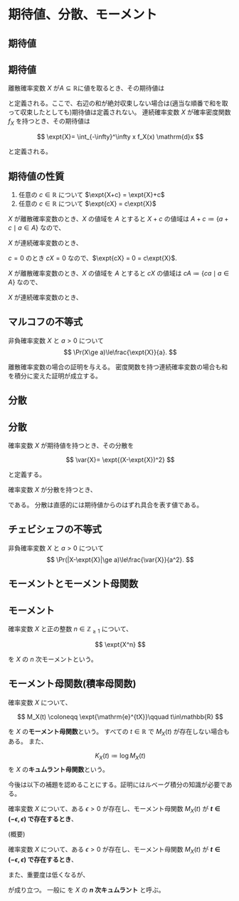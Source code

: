 # 期待値、分散、モーメント

## 期待値

::: {#def-exp}
## 期待値

離散確率変数 $X$ が$A\subseteq\mathbb{R}$に値を取るとき、その期待値は

\begin{align*}
\expt{X} &= \sum_{\omega \in \Omega} X(\omega) P(\{\omega\})\\
&= \sum_{x\in A} x P(\{\omega\mid X(\omega)=x\})\\
&= \sum_{x\in A} x \Pr(X=x)\\
\end{align*}

と定義される。ここで、右辺の和が絶対収束しない場合は(適当な順番で和を取って収束したとしても)期待値は定義されない。
連続確率変数 $X$ が確率密度関数 $f_X$ を持つとき、その期待値は

$$
\expt{X}= \int_{-\infty}^\infty x f_X(x) \mathrm{d}x
$$

と定義される。
:::

::: {#lem-exp}
## 期待値の性質

1. 任意の $c\in\mathbb{R}$ について $\expt{X+c} = \expt{X}+c$
1. 任意の $c\in\mathbb{R}$ について $\expt{cX} = c\expt{X}$
:::
::: {.proof}

$X$ が離散確率変数のとき、$X$ の値域を $A$ とすると $X+c$ の値域は $A+c\coloneqq\{a+c\mid a\in A\}$ なので、
\begin{align*}
\expt{X+c} &= \sum_{x\in A+c} x f_{X+c}(x)\\
&= \sum_{x\in A+c} x \Pr(X+c = x)\\
&= \sum_{x'\in A} (x'+c) \Pr(X = x')\qquad(x' = x-c)\\
&= \expt{X}+c.
\end{align*}

$X$ が連続確率変数のとき、
\begin{align*}
\expt{X+c} &= \int_{-\infty}^\infty x f_{X+c}(x) \mathrm{d} x\\
&= \int_{-\infty}^\infty x f_{X}(x-c) \mathrm{d} x\\
&= \int_{-\infty}^\infty (x'+c) f_{X}(x') \mathrm{d} x'\qquad(x'=x-c)\\
&= \expt{X}+c.
\end{align*}

$c=0$ のとき $cX = 0$ なので、$\expt{cX} = 0 = c\expt{X}$.

$X$ が離散確率変数のとき、$X$ の値域を $A$ とすると $cX$ の値域は $cA\coloneqq\{ca\mid a\in A\}$ なので、
\begin{align*}
\expt{cX} &= \sum_{x\in cA} x f_{cX}(x) \\
&= \sum_{x\in cA} x \Pr(cX = x)\\
&= \sum_{x'\in A} cx' \Pr(X = x') \qquad(x' = x/c)\\
&= c\expt{X}
\end{align*}

$X$ が連続確率変数のとき、
\begin{align*}
\expt{cX} &= \int_{-\infty}^\infty x f_{cX}(x) \mathrm{d} x\\
&= \int_{-\infty}^\infty x \frac1{|c|} f_{X}(x/c) \mathrm{d} x\\
&=
\begin{cases}
 \int_{-\infty}^\infty cx'f_{X}(x') \mathrm{d} x'& \text{if } c > 0\\
 \int_{\infty}^{-\infty} -cx'f_{X}(x') \mathrm{d} x'& \text{if } c < 0\\
\end{cases}
\qquad (x' = x/c)\\
&= \int_{-\infty}^\infty c x' f_{X}(x') \mathrm{d} x'\\
&= c\expt{X}
\end{align*}
:::


::: {#thm-markov}
## マルコフの不等式

非負確率変数 $X$ と $a>0$ について
$$
\Pr(X\ge a)\le\frac{\expt{X}}{a}.
$$
:::
::: {.proof}
離散確率変数の場合の証明を与える。
密度関数を持つ連続確率変数の場合も和を積分に変えた証明が成立する。
\begin{align*}
\expt{X} &= \sum_{x\in A} f_X(x) x\\
&= \sum_{x\ge a} f_X(x) x + \sum_{x < a} f_X(x) x\\
&\ge \sum_{x\ge a} f_X(x) x\qquad\qquad (X\ge 0)\\
&\ge \sum_{x\ge a} f_X(x) a\\
&= \Pr(X\ge a) a.
\end{align*}
:::

<!--
::: {#exm-exp}
## 確率変数と期待値の例

非負整数に値を取る確率変数が

$$
\Pr(X = n) = \frac1{2^{n+1}}
$$

を満たすとき、

\begin{align*}
\expt{X} &= \sum_{n\ge 0}\frac{n}{2^{n+1}}\\
&= \left.\sum_{n\ge 0}\frac{n}{x^{n+1}}\right|_{x=2}\\
&= \left.\left(-\sum_{n\ge 0}\frac{1}{x^{n}}\right)'\right|_{x=2}\\
&= \left.\left(-\frac{1}{1-x^{-1}}\right)'\right|_{x=2}\\
\end{align*}
:::
-->

## 分散
::: {#def-exp}
## 分散

確率変数 $X$ が期待値を持つとき、その分散を

$$
\var{X}= \expt{(X-\expt{X})^2}
$$

と定義する。
:::

確率変数 $X$ が分散を持つとき、

\begin{align*}
\var{X} &= \expt{(X-\expt{X})^2}\\
&= \expt{X^2-2X\expt{X}+\expt{X}^2}\\
&= \expt{X^2}-2\expt{X}\expt{X}+\expt{X}^2\\
&= \expt{X^2}-\expt{X}^2
\end{align*}

である。
分散は直感的には期待値からのはずれ具合を表す値である。

::: {#thm-chebyshev}
## チェビシェフの不等式

非負確率変数 $X$ と $a>0$ について
$$
\Pr(|X-\expt{X}|\ge a)\le\frac{\var{X}}{a^2}.
$$
:::
::: {.proof}
\begin{align*}
\Pr(|X-\expt{X}|\ge a)&= \Pr((X-\expt{X})^2\ge a^2)\\
&\le
\frac{\expt{(X-\expt{X})^2}}{a^2} = \frac{\var{X}}{a^2}
\end{align*}
:::

## モーメントとモーメント母関数

::: {#def-moment}
## モーメント

確率変数 $X$ と正の整数 $n\in\mathbb{Z}_{\ge 1}$ について、

$$
\expt{X^n}
$$

を $X$ の $n$ 次モーメントという。
:::

::: {#def-mg}
## モーメント母関数(積率母関数)

確率変数 $X$ について、

$$
M_X(t) \coloneqq \expt{\mathrm{e}^{tX}}\qquad t\in\mathbb{R}
$$

を $X$ の**モーメント母関数**という。
すべての $t\in\mathbb{R}$ で $M_X(t)$ が存在しない場合もある。
また、

$$
K_X(t) \coloneqq \log M_X(t)
$$
を $X$ の**キュムラント母関数**という。
:::

<!--
::: {#thm-convergence}

## ルベーグの優収束定理(概要)

関数列 $(f_n)_{n\ge 0}$ がある関数 $f$ に各点収束するとする。
また、ある関数 $g$ が存在し、

1. $|f_n(x)|\le g(x)$.
1. $\int_{-\infty}^\infty g(x)\mathrm{d}x<\infty$.

を満たすとする。
このとき、

$$
\lim_{n\to\infty} \int_{-\infty}^\infty f_n(x)\mathrm{d}x = \int_{-\infty}^\infty f(x)\mathrm{d}x.
$$

:::
-->

今後は以下の補題を認めることにする。証明にはルベーグ積分の知識が必要である。

::: {#lem-moment}

確率変数 $X$ について、ある $\epsilon >0$ が存在し、モーメント母関数 $M_X(t)$ が **$t\in(-\epsilon,\epsilon)$ で存在するとき**、

\begin{align*}
M_X(t) &=\sum_{n\ge 0}\frac{\expt{X^n}}{n!}t^n\\
\expt{X^n} &= \left.\frac{\mathrm{d}^n M_X(t)}{\mathrm{d} t^n}\right|_{t=0}.
\end{align*}
:::
::: {.proof}
(概要)
\begin{align*}
M_X(t) &= \expt{\mathrm{e}^{tX}}\\
&=\expt{\sum_{n\ge 0}\frac{(tX)^n}{n!}}\\
&=\sum_{n\ge 0}\expt{\frac{(tX)^n}{n!}}\qquad\text{\textsf{(この無限和と期待値の交換が定理の条件より正当化される)}}.
\end{align*}
:::

::: {#cor-cumulant}
確率変数 $X$ について、ある $\epsilon >0$ が存在し、モーメント母関数 $M_X(t)$ が **$t\in(-\epsilon,\epsilon)$ で存在するとき**、

\begin{align*}
\left.\frac{\mathrm{d} K_X(t)}{\mathrm{d} t}\right|_{t=0} &= \expt{X}\\
\left.\frac{\mathrm{d}^2 K_X(t)}{\mathrm{d} t^2}\right|_{t=0} &=  \var{X}.
\end{align*}
:::
::: {.proof}
\begin{align*}
\left.\frac{\mathrm{d} K_X(t)}{\mathrm{d} t}\right|_{t=0} &= \left.\frac{M'_X(t)}{M_X(t)}\right|_{t=0}=\expt{X}\\
\left.\frac{\mathrm{d}^2 K_X(t)}{\mathrm{d} t^2}\right|_{t=0} &= \left.\frac{M''_X(t)M_X(t) - M'_X(t)^2}{M_X(t)^2}\right|_{t=0} = M''_X(0) - M'_X(0)^2 = \var{X}.
\end{align*}
:::

また、重要度は低くなるが、

\begin{align*}
\left.\frac{\mathrm{d}^3 K_X(t)}{\mathrm{d} t^3}\right|_{t=0} &= \expt{(X - \expt{X})^3}\\
\left.\frac{\mathrm{d}^4 K_X(t)}{\mathrm{d} t^4}\right|_{t=0} &= \expt{(X - \expt{X})^4} - 3\var{X}^2
\end{align*}

が成り立つ。
一般に
\begin{align*}
\kappa_n(X) &\coloneqq \left.\frac{\mathrm{d}^n K_X(t)}{\mathrm{d} t^n}\right|_{t=0}
\end{align*}
を $X$ の **$n$ 次キュムラント** と呼ぶ。
